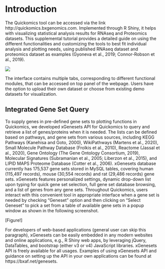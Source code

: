# Introduction

The Quickomics tool can be accessed via the link http://quickomics.bxgenomics.com. Implemented through R Shiny, it helps with visualizing statistical analysis results for RNAseq and Proteomics datasets. This supplemental tutorial provides a detailed guide on using the different functionalities and customizing the tools to best fit individual analysis and plotting needs, using published RNAseq dataset and proteomics dataset as examples (Gyoneva et al., 2019; Connor-Robson et al., 2019).

![](https://interactivereport.github.io/Quickomics/tutorial/Figures/FigureS1_1.png)

The interface contains multiple tabs, corresponding to different functional modules, that can be accessed on top panel of the webpage. Users have the option to upload their own dataset or choose from existing demo datasets for visualization.

## Integrated Gene Set Query

To supply genes in pre-defined gene sets to plotting functions in Quickomics, we developed xGenesets API for Quickomics to query and retrieve a list of genes/proteins when it is needed. The lists can be defined based on pathways, and gene sets from various sources, including KEGG Pathways (Kanehisa and Goto, 2000), WikiPathways (Martens et al., 2020), Small Molecule Pathway Database (Frolkis et al., 2010), Reactome (Jassal et al., 2020), Gene Ontology (The Gene Ontology Consortium, 2019), Molecular Signatures (Subramanian et al., 2005; Liberzon et al., 2015), and LIPID MAPS Proteome Database (Cotter et al., 2006). xGenesets database currently has 175,537 gene sets stored in MySQL tables, covering human (115,497 records), mouse (30,554 records) and rat (29,486 records) gene sets. xGenesets features personalized settings, dynamic drop-down list upon typing for quick gene set selection, full gene set database browsing, and a list of genes from any gene sets. Throughout Quickomics, users interact with this convenient tool in appropriate interface when a gene set is needed by checking “Geneset” option and then clicking on “Select Geneset” to pick a set from a table of available gene sets in a popup window as shown in the following screenshot.

[Figure!]

For developers of web-based applications (general user can skip this paragraph), xGenesets can be easily embedded in any modern websites and online applications, e.g., R Shiny web apps, by leveraging jQuery, DataTables, and bootstrap (either v3 or v4) JavaScript libraries. xGenesets API is freely available for all usages. Examples of using xGenesets API and guidance on setting up the API in your own applications can be found at https://bxaf.net/genesets.